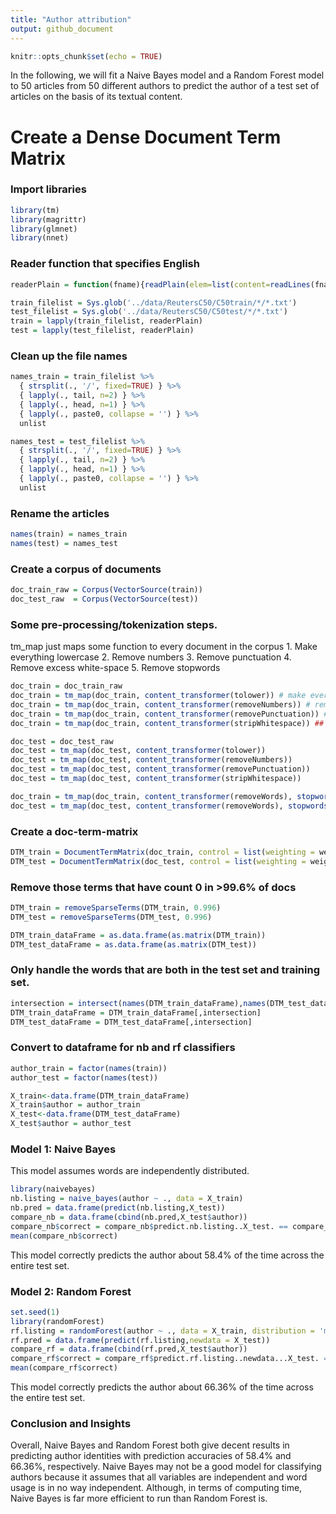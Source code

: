 ---
title: "Author attribution"
output: github_document
---
```{r setup, include=FALSE}
knitr::opts_chunk$set(echo = TRUE)
```
In the following, we will fit a Naive Bayes model and a Random Forest model to 50 articles from 50 different authors to predict the author of a test set of articles on the basis of its textual content.

# Create a Dense Document Term Matrix
### Import libraries
```{r}
library(tm) 
library(magrittr)
library(glmnet)
library(nnet)
```

### Reader function that specifies English
```{r}
readerPlain = function(fname){readPlain(elem=list(content=readLines(fname)), id=fname, language='en')}

train_filelist = Sys.glob('../data/ReutersC50/C50train/*/*.txt')
test_filelist = Sys.glob('../data/ReutersC50/C50test/*/*.txt')
train = lapply(train_filelist, readerPlain) 
test = lapply(test_filelist, readerPlain) 
```

### Clean up the file names
```{r}
names_train = train_filelist %>%
  { strsplit(., '/', fixed=TRUE) } %>%
  { lapply(., tail, n=2) } %>%
  { lapply(., head, n=1) } %>%
  { lapply(., paste0, collapse = '') } %>%
  unlist

names_test = test_filelist %>%
  { strsplit(., '/', fixed=TRUE) } %>%
  { lapply(., tail, n=2) } %>%
  { lapply(., head, n=1) } %>%
  { lapply(., paste0, collapse = '') } %>%
  unlist
```

### Rename the articles
```{r}
names(train) = names_train
names(test) = names_test
```

### Create a corpus of documents
```{r}
doc_train_raw = Corpus(VectorSource(train))
doc_test_raw  = Corpus(VectorSource(test))
```

### Some pre-processing/tokenization steps.
tm_map just maps some function to every document in the corpus
 1. Make everything lowercase
 2. Remove numbers
 3. Remove punctuation
 4. Remove excess white-space
 5. Remove stopwords
```{r}
doc_train = doc_train_raw
doc_train = tm_map(doc_train, content_transformer(tolower)) # make everything lowercase
doc_train = tm_map(doc_train, content_transformer(removeNumbers)) # remove numbers
doc_train = tm_map(doc_train, content_transformer(removePunctuation)) # remove punctuation
doc_train = tm_map(doc_train, content_transformer(stripWhitespace)) ## remove excess white-space

doc_test = doc_test_raw
doc_test = tm_map(doc_test, content_transformer(tolower)) 
doc_test = tm_map(doc_test, content_transformer(removeNumbers)) 
doc_test = tm_map(doc_test, content_transformer(removePunctuation)) 
doc_test = tm_map(doc_test, content_transformer(stripWhitespace))

doc_train = tm_map(doc_train, content_transformer(removeWords), stopwords("en"))
doc_test = tm_map(doc_test, content_transformer(removeWords), stopwords("en"))
```

### Create a doc-term-matrix
```{r}
DTM_train = DocumentTermMatrix(doc_train, control = list(weighting = weightTfIdf))
DTM_test = DocumentTermMatrix(doc_test, control = list(weighting = weightTfIdf))
```

### Remove those terms that have count 0 in >99.6% of docs
```{r}
DTM_train = removeSparseTerms(DTM_train, 0.996)
DTM_test = removeSparseTerms(DTM_test, 0.996)

DTM_train_dataFrame = as.data.frame(as.matrix(DTM_train))
DTM_test_dataFrame = as.data.frame(as.matrix(DTM_test))
```

### Only handle the words that are both in the test set and training set.
```{r}
intersection = intersect(names(DTM_train_dataFrame),names(DTM_test_dataFrame))
DTM_train_dataFrame = DTM_train_dataFrame[,intersection]
DTM_test_dataFrame = DTM_test_dataFrame[,intersection]
```

### Convert to dataframe for nb and rf classifiers
```{r}
author_train = factor(names(train))
author_test = factor(names(test))

X_train<-data.frame(DTM_train_dataFrame)
X_train$author = author_train
X_test<-data.frame(DTM_test_dataFrame)
X_test$author = author_test
```

### Model 1: Naive Bayes
This model assumes words are independently distributed.
```{r}
library(naivebayes)
nb.listing = naive_bayes(author ~ ., data = X_train)
nb.pred = data.frame(predict(nb.listing,X_test))
compare_nb = data.frame(cbind(nb.pred,X_test$author))
compare_nb$correct = compare_nb$predict.nb.listing..X_test. == compare_nb$X_test.author
mean(compare_nb$correct)
```
This model correctly predicts the author about 58.4% of the time across the entire test set.

### Model 2: Random Forest
```{r}
set.seed(1)
library(randomForest)
rf.listing = randomForest(author ~ ., data = X_train, distribution = 'multinomial', n.trees=200)
rf.pred = data.frame(predict(rf.listing,newdata = X_test))
compare_rf = data.frame(cbind(rf.pred,X_test$author))
compare_rf$correct = compare_rf$predict.rf.listing..newdata...X_test. == compare_rf$X_test.author
mean(compare_rf$correct)
```
This model correctly predicts the author about 66.36% of the time across the entire test set.

### Conclusion and Insights
Overall, Naive Bayes and Random Forest both give decent results in predicting author identities with prediction accuracies of 58.4% and 66.36%, respectively. Naive Bayes may not be a good model for classifying authors because it assumes that all variables are independent and word usage is in no way independent. Although, in terms of computing time, Naive Bayes is far more efficient to run than Random Forest is.